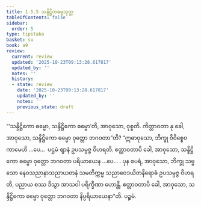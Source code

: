 ```yaml
---
title: 1.5.5 သန္ဒိဋ္ဌိကဓမ္မသုတ္တ
tableOfContents: false
sidebar:
  order: 5
type: tipitaka
basket: su
book: a9
review:
  current: review
  updated: '2025-10-23T09:13:28.617817'
  updated_by: ''
  notes: ''
  history:
  - state: review
    date: '2025-10-23T09:13:28.617817'
    updated_by: ''
    notes: ''
    previous_state: draft
---
```



<ReviewStatus review={frontmatter.review} showDetails={true} />

<HypothesisAnnotation frontmatter={frontmatter} />

<DynamicBreadcrumb />

<Division number="46" book="a9" e="ch" v="17" p="245">

<Paragraph number="384" book="a9">
“‘သန္ဒိဋ္ဌိကော ဓမ္မော, သန္ဒိဋ္ဌိကော ဓမ္မော’တိ, အာဝုသော, ဝုစ္စတိ. ကိတ္တာဝတာ နု ခေါ, အာဝုသော, သန္ဒိဋ္ဌိကော ဓမ္မော ဝုတ္တော ဘဂဝတာ”တိ?
</Paragraph>

<Paragraph number="385" book="a9">
“ဣဓာဝုသော, ဘိက္ခု ဝိဝိစ္စေဝ ကာမေဟိ …ပေ…  ပဌမံ ဈာနံ ဥပသမ္ပဇ္ဇ ဝိဟရတိ. ဧတ္တာဝတာပိ ခေါ, အာဝုသော, သန္ဒိဋ္ဌိကော ဓမ္မော ဝုတ္တော ဘဂဝတာ ပရိယာယေန …ပေ… .
</Paragraph>

<Paragraph number="386" book="a9">
ပုန စပရံ, အာဝုသော, ဘိက္ခု သဗ္ဗသော နေဝသညာနာသညာယတနံ သမတိက္ကမ္မ သညာဝေဒယိတနိရောဓံ ဥပသမ္ပဇ္ဇ ဝိဟရတိ, ပညာယ စဿ ဒိသွာ အာသဝါ ပရိက္ခီဏာ ဟောန္တိ. ဧတ္တာဝတာပိ ခေါ, အာဝုသော, သန္ဒိဋ္ဌိကော ဓမ္မော ဝုတ္တော ဘဂဝတာ နိပ္ပရိယာယေနာ”တိ.

</Paragraph>
</Division>

<Paragraph number="387" type="center" book="a9">
ပဉ္စမံ.
</Paragraph>